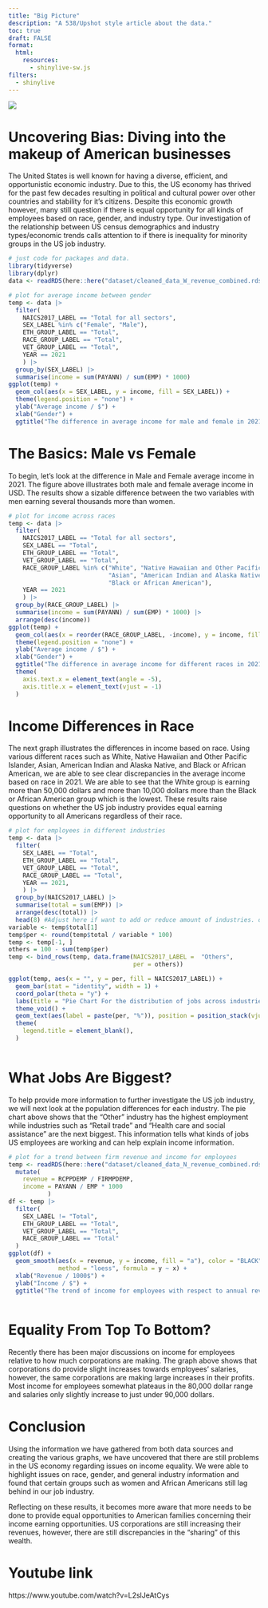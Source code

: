 ```yaml
---
title: "Big Picture"
description: "A 538/Upshot style article about the data."
toc: true
draft: FALSE
format:
  html:
    resources: 
      - shinylive-sw.js
filters:
  - shinylive
---
```


![](images/Big_Picture.png)

# Uncovering Bias: Diving into the makeup of American businesses

The United States is well known for having a diverse, efficient, and opportunistic economic industry. Due to this, the US economy has thrived for the past few 
decades resulting in political and cultural power over other countries and stability for it's citizens. Despite this economic growth however, many still question 
if there is equal opportunity for all kinds of employees based on race, gender, and industry type. Our investigation of the relationship between US census 
demographics and industry types/economic trends calls attention to if there is inequality for minority groups in the US job industry. 

```r
# just code for packages and data.
library(tidyverse)
library(dplyr)
data <- readRDS(here::here("dataset/cleaned_data_W_revenue_combined.rds"))
```

```r
# plot for average income between gender
temp <- data |>
  filter(
    NAICS2017_LABEL == "Total for all sectors",
    SEX_LABEL %in% c("Female", "Male"),
    ETH_GROUP_LABEL == "Total",
    RACE_GROUP_LABEL == "Total",
    VET_GROUP_LABEL == "Total",
    YEAR == 2021
    ) |>
  group_by(SEX_LABEL) |>
  summarise(income = sum(PAYANN) / sum(EMP) * 1000)
ggplot(temp) +
  geom_col(aes(x = SEX_LABEL, y = income, fill = SEX_LABEL)) +
  theme(legend.position = "none") +
  ylab("Average income / $") +
  xlab("Gender") +
  ggtitle("The difference in average income for male and female in 2021")
```
# The Basics: Male vs Female

To begin, let's look at the difference in Male and Female average income in 2021. The figure above illustrates both male and female average income in USD. The 
results show a sizable difference between the two variables with men earning several thousands more than women. 

```r
# plot for income across races
temp <- data |>
  filter(
    NAICS2017_LABEL == "Total for all sectors",
    SEX_LABEL == "Total",
    ETH_GROUP_LABEL == "Total",
    VET_GROUP_LABEL == "Total",
    RACE_GROUP_LABEL %in% c("White", "Native Hawaiian and Other Pacific Islander",
                            "Asian", "American Indian and Alaska Native",
                            "Black or African American"),
    YEAR == 2021
    ) |>
  group_by(RACE_GROUP_LABEL) |>
  summarise(income = sum(PAYANN) / sum(EMP) * 1000) |>
  arrange(desc(income))
ggplot(temp) +
  geom_col(aes(x = reorder(RACE_GROUP_LABEL, -income), y = income, fill = RACE_GROUP_LABEL)) +
  theme(legend.position = "none") +
  ylab("Average income / $") +
  xlab("Gender") +
  ggtitle("The difference in average income for different races in 2021") +
  theme(
    axis.text.x = element_text(angle = -5),
    axis.title.x = element_text(vjust = -1)
  )
```
# Income Differences in Race

The next graph illustrates the differences in income based on race. Using various different races such as White, Native Hawaiian and Other Pacific Islander, 
Asian, American Indian and Alaska Native, and Black or African American, we are able to see clear discrepancies in the average income based on race in 2021. We 
are able to see that the White group is earning more than 50,000 dollars and more than 10,000 dollars more than the Black or African American group which is the 
lowest. These results raise questions on whether the US job industry provides equal earning opportunity to all Americans regardless of their race. 

```r
# plot for employees in different industries
temp <- data |>
  filter(
    SEX_LABEL == "Total",
    ETH_GROUP_LABEL == "Total",
    VET_GROUP_LABEL == "Total",
    RACE_GROUP_LABEL == "Total",
    YEAR == 2021,
    ) |>
  group_by(NAICS2017_LABEL) |>
  summarise(total = sum(EMP)) |>
  arrange(desc(total)) |>
  head(8) #Adjust here if want to add or reduce amount of industries. defaulted at 8 categories
variable <- temp$total[1]
temp$per <- round(temp$total / variable * 100)
temp <- temp[-1, ]
others = 100 - sum(temp$per)
temp <- bind_rows(temp, data.frame(NAICS2017_LABEL =  "Others",
                                   per = others))

ggplot(temp, aes(x = "", y = per, fill = NAICS2017_LABEL)) +
  geom_bar(stat = "identity", width = 1) +
  coord_polar(theta = "y") +
  labs(title = "Pie Chart For the distribution of jobs across industries") +
  theme_void() +
  geom_text(aes(label = paste(per, "%")), position = position_stack(vjust = 0.5), color = "white") +
  theme(
    legend.title = element_blank(),
  )
  
```
# What Jobs Are Biggest?

To help provide more information to further investigate the US job industry, we will next look at the population differences for each industry. The pie chart 
above shows that the "Other" industry has the highest employment while industries such as "Retail trade" and "Health care and social assistance" are the next 
biggest. This information tells what kinds of jobs US employees are working and can help explain income information. 

```r
# plot for a trend between firm revenue and income for employees
temp <- readRDS(here::here("dataset/cleaned_data_N_revenue_combined.rds")) |>
  mutate(
    revenue = RCPPDEMP / FIRMPDEMP,
    income = PAYANN / EMP * 1000
           )
df <- temp |>
  filter(
    SEX_LABEL != "Total",
    ETH_GROUP_LABEL == "Total",
    VET_GROUP_LABEL == "Total",
    RACE_GROUP_LABEL == "Total"
  )
ggplot(df) +
  geom_smooth(aes(x = revenue, y = income, fill = "a"), color = "BLACK", linetype = "dashed",
              method = "loess", formula = y ~ x) +
  xlab("Revenue / 1000$") +
  ylab("Income / $") +
  ggtitle("The trend of income for employees with respect to annual revenue of firms")
  

```
# Equality From Top To Bottom?

Recently there has been major discussions on income for employees relative to how much corporations are making. The graph above shows that corporations do 
provide slight increases towards employees' salaries, however, the same corporations are making large increases in their profits. Most income for employees 
somewhat plateaus in the 80,000 dollar range and salaries only slightly increase to just under 90,000 dollars. 

# Conclusion

Using the information we have gathered from both data sources and creating the various graphs, we have uncovered that there are still problems in the US economy 
regarding issues on income equality. We were able to highlight issues on race, gender, and general industry information and found that certain groups such as 
women and African Americans still lag behind in our job industry. 

Reflecting on these results, it becomes more aware that more needs to be done to provide equal opportunities to American families concerning their income earning 
opportunities. US corporations are still increasing their revenues, however, there are still discrepancies in the "sharing" of this wealth. 


# Youtube link

https://www.youtube.com/watch?v=L2slJeAtCys